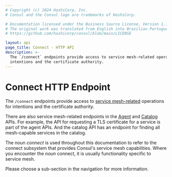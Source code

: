 ```yaml
---
# Copyright (c) 2024 HashiCorp, Inc.
# Consul and the Consul logo are trademarks of HashiCorp.

# Documentation licensed under the Business Source License, Version 1.1.
# The original work was translated from English into Brazilian Portuguese.
# https://github.com/hashicorp/consul/blob/main/LICENSE

layout: api
page_title: Connect - HTTP API
description: >-
  The `/connect` endpoints provide access to service mesh-related operations for
  intentions and the certificate authority.
---
```


# Connect HTTP Endpoint

The `/connect` endpoints provide access to
[service mesh-related](/consul/docs/connect) operations for
intentions and the certificate authority.

There are also service mesh-related endpoints in the
[Agent](/consul/api-docs/agent) and [Catalog](/consul/api-docs/catalog) APIs. For example,
the API for requesting a TLS certificate for a service is part of the agent
APIs. And the catalog API has an endpoint for finding all mesh-capable
services in the catalog.

The noun _connect_ is used throughout this documentation to refer to the connect
subsystem that provides Consul's service mesh capabilities.
Where you encounter the _noun_ connect, it is usually functionality specific to
service mesh.

Please choose a sub-section in the navigation for more information.
